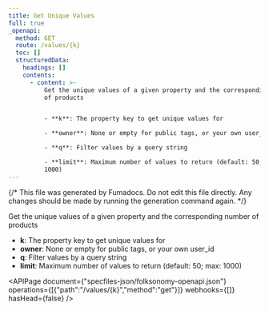 ```yaml
---
title: Get Unique Values
full: true
_openapi:
  method: GET
  route: /values/{k}
  toc: []
  structuredData:
    headings: []
    contents:
      - content: >-
          Get the unique values of a given property and the corresponding number
          of products


          - **k**: The property key to get unique values for

          - **owner**: None or empty for public tags, or your own user_id

          - **q**: Filter values by a query string

          - **limit**: Maximum number of values to return (default: 50; max:
          1000)
---
```


{/* This file was generated by Fumadocs. Do not edit this file directly. Any changes should be made by running the generation command again. */}

Get the unique values of a given property and the corresponding number of products

- **k**: The property key to get unique values for
- **owner**: None or empty for public tags, or your own user_id
- **q**: Filter values by a query string
- **limit**: Maximum number of values to return (default: 50; max: 1000)

<APIPage document={"specfiles-json/folksonomy-openapi.json"} operations={[{"path":"/values/{k}","method":"get"}]} webhooks={[]} hasHead={false} />